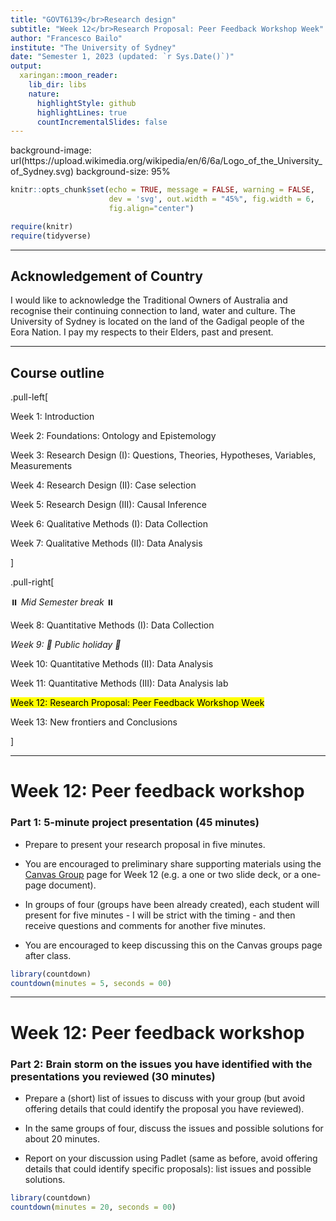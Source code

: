 ```yaml
---
title: "GOVT6139</br>Research design"
subtitle: "Week 12</br>Research Proposal: Peer Feedback Workshop Week"
author: "Francesco Bailo"
institute: "The University of Sydney"
date: "Semester 1, 2023 (updated: `r Sys.Date()`)"
output:
  xaringan::moon_reader:
    lib_dir: libs
    nature:
      highlightStyle: github
      highlightLines: true
      countIncrementalSlides: false
---
```


background-image: url(https://upload.wikimedia.org/wikipedia/en/6/6a/Logo_of_the_University_of_Sydney.svg)
background-size: 95%

```r

knitr::opts_chunk$set(echo = TRUE, message = FALSE, warning = FALSE, 
                      dev = 'svg', out.width = "45%", fig.width = 6,
                      fig.align="center")

require(knitr)
require(tidyverse)

```

---

## Acknowledgement of Country

I would like to acknowledge the Traditional Owners of Australia and recognise their continuing connection to land, water and culture. The  University of Sydney is located on the land of the Gadigal people  of the Eora Nation. I pay my respects to their Elders, past and present.

---

## Course outline

.pull-left[

Week 1: Introduction

Week 2: Foundations: Ontology and Epistemology

Week 3: Research Design (I): Questions, Theories, Hypotheses, Variables, Measurements

Week 4:	Research Design (II): Case selection

Week 5: Research Design (III): Causal Inference

Week 6: Qualitative Methods (I): Data Collection 

Week 7: Qualitative Methods (II): Data Analysis 

]

.pull-right[

⏸️ *Mid Semester break* ⏸️

Week 8: Quantitative Methods (I): Data Collection

*Week 9: 🎉 Public holiday 🎉*

Week 10: Quantitative Methods (II): Data Analysis

Week 11: Quantitative Methods (III): Data Analysis lab

<mark>Week 12: Research Proposal: Peer Feedback Workshop Week</mark> 

Week 13: New frontiers and Conclusions

]


---

# Week 12: Peer feedback workshop

### Part 1: 5-minute project presentation (45 minutes)

- Prepare to present your research proposal in five minutes.

- You are encouraged to preliminary share supporting materials using the [Canvas Group](https://community.canvaslms.com/t5/Canvas-Basics-Guide/What-are-Groups/ta-p/16) page for Week 12 (e.g. a one or two slide deck, or a one-page document). 

- In groups of four (groups have been already created), each student will present for five minutes - I will be strict with the timing - and then receive questions and comments for another five minutes.

- You are encouraged to keep discussing this on the Canvas groups page after class.

```r
library(countdown)
countdown(minutes = 5, seconds = 00)
```

---

# Week 12: Peer feedback workshop

### Part 2: Brain storm on the issues you have identified with the presentations you reviewed (30 minutes)

- Prepare a (short) list of issues to discuss with your group (but avoid offering details that could identify the proposal you have reviewed). 

- In the same groups of four, discuss the issues and possible solutions for about 20 minutes.

- Report on your discussion using Padlet (same as before, avoid offering details that could identify specific proposals): list issues and possible solutions.  

```r
library(countdown)
countdown(minutes = 20, seconds = 00)
```
